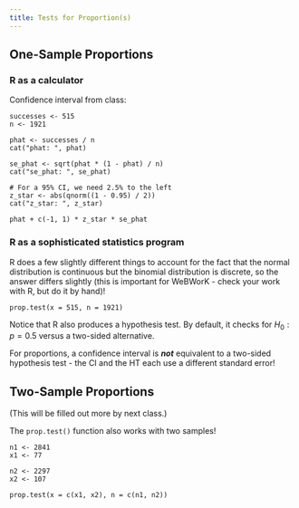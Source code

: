 ```yaml
---
title: Tests for Proportion(s)
---
```


## One-Sample Proportions

### R as a calculator

Confidence interval from class:

```webr-r
successes <- 515
n <- 1921

phat <- successes / n
cat("phat: ", phat)

se_phat <- sqrt(phat * (1 - phat) / n)
cat("se_phat: ", se_phat)

# For a 95% CI, we need 2.5% to the left
z_star <- abs(qnorm((1 - 0.95) / 2))
cat("z_star: ", z_star)

phat + c(-1, 1) * z_star * se_phat
```

### R as a sophisticated statistics program

R does a few slightly different things to account for the fact that the normal distribution is continuous but the binomial distribution is discrete, so the answer differs slightly (this is important for WeBWorK - check your work with R, but do it by hand)!

```webr-r
prop.test(x = 515, n = 1921)
```

Notice that R also produces a hypothesis test. By default, it checks for $H_0:p = 0.5$ versus a two-sided alternative. 

For proportions, a confidence interval is **_not_** equivalent to a two-sided hypothesis test - the CI and the HT each use a different standard error!

## Two-Sample Proportions

(This will be filled out more by next class.)

The `prop.test()` function also works with two samples!

```webr-r
n1 <- 2841
x1 <- 77

n2 <- 2297
x2 <- 107

prop.test(x = c(x1, x2), n = c(n1, n2))
```
